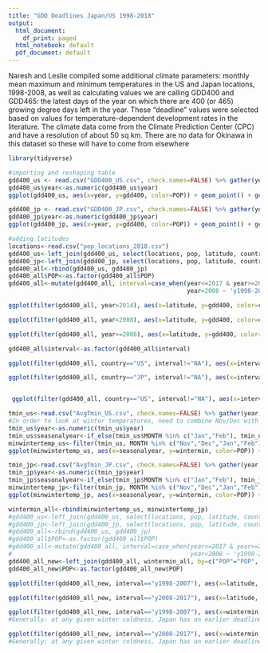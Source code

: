 ```yaml
---
title: "GDD Deadlines Japan/US 1998-2018"
output:
  html_document:
    df_print: paged
  html_notebook: default
  pdf_document: default
---
```


Naresh and Leslie compiled some additional climate parameters: monthly mean maximum and minimum temperatures in the US and Japan locations, 1998-2008, as well as calculating values we are calling GDD400 and GDD465: the latest days of the year on which there are 400 (or 465) growing degree days left in the year. These "deadline" values were selected based on values for temperature-dependent development rates in the literature. The climate data come from the Climate Prediction Center (CPC) and have a resolution of about 50 sq km. There are no data for Okinawa in this dataset so these will have to come from elsewhere

```r
library(tidyverse)
```


```r
#importing and reshaping table
gdd400_us <- read.csv("GDD400_US.csv", check.names=FALSE) %>% gather(year, gdd400, "1998":"2018", factor_key=FALSE)
gdd400_us$year<-as.numeric(gdd400_us$year)
ggplot(gdd400_us, aes(x=year, y=gdd400, color=POP)) + geom_point() + geom_line() + geom_vline(xintercept=c(2008,2018))

```
```r
gdd400_jp <- read.csv("GDD400_JP.csv", check.names=FALSE) %>% gather(year, gdd400, "1998":"2018", factor_key=FALSE)
gdd400_jp$year<-as.numeric(gdd400_jp$year)
ggplot(gdd400_jp, aes(x=year, y=gdd400, color=POP)) + geom_point() + geom_line() + geom_vline(xintercept=c(2008,2018))

```
```r
#adding latitudes
locations<-read.csv("pop_locations_2018.csv")
gdd400_us<-left_join(gdd400_us, select(locations, pop, latitude, country), by=c("POP"="pop"))
gdd400_jp<-left_join(gdd400_jp, select(locations, pop, latitude, country), by=c("POP"="pop"))
gdd400_all<-rbind(gdd400_us, gdd400_jp)
gdd400_all$POP<-as.factor(gdd400_all$POP)
gdd400_all<-mutate(gdd400_all, interval=case_when(year<=2017 & year>=2008 ~ 'y2008-2017',
                                                  year<2008 ~ 'y1998-2007'))
```

```r
ggplot(filter(gdd400_all, year>2014), aes(x=latitude, y=gdd400, color=country)) + geom_point() + facet_wrap(~year)
```

```r
ggplot(filter(gdd400_all, year<2008), aes(x=latitude, y=gdd400, color=country)) + geom_point() + facet_wrap(~year)

```
```r
ggplot(filter(gdd400_all, year>=2008), aes(x=latitude, y=gdd400, color=country)) + geom_point() + facet_wrap(~year)

```


```r
gdd400_all$interval<-as.factor(gdd400_all$interval)
```

```r
ggplot(filter(gdd400_all, country=="US", interval!="NA"), aes(x=interval, y=gdd400)) + geom_point(position=position_jitter()) + geom_boxplot(alpha=0) + facet_wrap(~POP)
```

```r
ggplot(filter(gdd400_all, country=="JP", interval!="NA"), aes(x=interval, y=gdd400)) + geom_point(position=position_jitter()) + geom_boxplot(alpha=0) + facet_wrap(~POP)

```
```r
```

```r
 ggplot(filter(gdd400_all, country=="US", interval!="NA"), aes(x=interval, y=gdd400)) + geom_point(position=position_jitter()) + geom_boxplot(alpha=0) + facet_wrap(~POP)

```
```r
tmin_us<-read.csv("AvgTmin_US.csv", check.names=FALSE) %>% gather(year, Tmin, "1998":"2018", factor_key=FALSE)
#In order to look at winter temperatures, need to combine Nov/Dec with Jan/Feb of the following year. January and February are reassigned in this table to the previous year to create seasonal years
tmin_us$year<-as.numeric(tmin_us$year) 
tmin_us$seasonalyear<-if_else(tmin_us$MONTH %in% c("Jan","Feb"), tmin_us$year-1, tmin_us$year)
minwintertemp_us<-filter(tmin_us, MONTH %in% c("Nov","Dec","Jan","Feb")) %>% group_by(POP, seasonalyear) %>% summarise(wintermin=min(Tmin)) %>% filter(seasonalyear!=1997)
ggplot(minwintertemp_us, aes(x=seasonalyear, y=wintermin, color=POP)) + geom_point() + geom_line() + geom_vline(xintercept=c(2008,2018)) 
```
```r
tmin_jp<-read.csv("AvgTmin_JP.csv", check.names=FALSE) %>% gather(year, Tmin, "1998":"2018", factor_key=FALSE)
tmin_jp$year<-as.numeric(tmin_jp$year) 
tmin_jp$seasonalyear<-if_else(tmin_jp$MONTH %in% c("Jan","Feb"), tmin_jp$year-1, tmin_jp$year)
minwintertemp_jp<-filter(tmin_jp, MONTH %in% c("Nov","Dec","Jan","Feb")) %>% group_by(POP, seasonalyear) %>% summarise(wintermin=min(Tmin)) %>% filter(seasonalyear!=1997)
ggplot(minwintertemp_jp, aes(x=seasonalyear, y=wintermin, color=POP)) + geom_point() + geom_line() + geom_vline(xintercept=c(2008,2018))
```

```r
wintermin_all<-rbind(minwintertemp_us, minwintertemp_jp)
#gdd400_us<-left_join(gdd400_us, select(locations, pop, latitude, country), by=c("POP"="pop"))
#gdd400_jp<-left_join(gdd400_jp, select(locations, pop, latitude, country), by=c("POP"="pop"))
#gdd400_all<-rbind(gdd400_us, gdd400_jp)
#gdd400_all$POP<-as.factor(gdd400_all$POP)
#gdd400_all<-mutate(gdd400_all, interval=case_when(year<=2017 & year>=2008 ~ 'y2008-2017',
#                                                  year<2008 ~ 'y1998-2007'))
gdd400_all_new<-left_join(gdd400_all, wintermin_all, by=c("POP"="POP", "year"="seasonalyear"))
gdd400_all_new$POP<-as.factor(gdd400_all_new$POP)
```

```r
ggplot(filter(gdd400_all_new, interval=="y1998-2007"), aes(x=latitude, y=wintermin, color=country)) + geom_point() + facet_wrap(~year) 
```

```r
ggplot(filter(gdd400_all_new, interval=="y2008-2017"), aes(x=latitude, y=wintermin, color=country)) + geom_point() + facet_wrap(~year)

```

```r
ggplot(filter(gdd400_all_new, interval=="y1998-2007"), aes(x=wintermin, y=gdd400, color=country)) + geom_point() + facet_wrap(~year)
#Generally: at any given winter coldness, Japan has an earlier deadline than US
```
```r
ggplot(filter(gdd400_all_new, interval=="y2008-2017"), aes(x=wintermin, y=gdd400, color=country)) + geom_point() + facet_wrap(~year)
#Generally: at any given winter coldness, Japan has an earlier deadline than US

```

